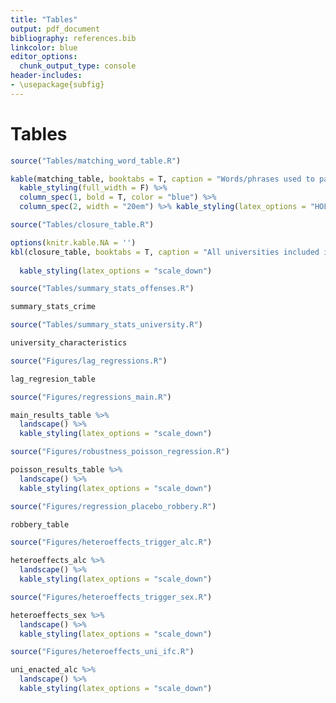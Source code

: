 ```yaml
---
title: "Tables"
output: pdf_document
bibliography: references.bib
linkcolor: blue
editor_options: 
  chunk_output_type: console
header-includes:
- \usepackage{subfig}
---
```



<!-- ```{r setup, include=FALSE} -->
<!-- ## get rid of this entire chunk before knitting -->
<!-- knitr::opts_chunk$set(echo = F, message = F, warning= F) -->
<!-- knitr::opts_knit$set(root.dir = rprojroot::find_rstudio_root_file()) -->
<!-- library(kableExtra) -->
<!-- library(tidyverse) -->
<!-- library(lubridate) -->
<!-- library(modelsummary) -->
<!-- theme_set(theme_minimal()) -->
<!-- ``` -->



# Tables


```r
source("Tables/matching_word_table.R")
```

```r
kable(matching_table, booktabs = T, caption = "Words/phrases used to pattern match on outcomes of interest.") %>%
  kable_styling(full_width = F) %>%
  column_spec(1, bold = T, color = "blue") %>%
  column_spec(2, width = "20em") %>% kable_styling(latex_options = "HOLD_position")
```

\begin{landscape}
```r
kable(top_categories, booktabs = T, caption = "The top 30 most frequent reported incidents after pattern matching into each category. Numbers in parenthesis denote the frequency of offense in the data.") %>%
  kable_styling(latex_options = "scale_down")
```
\end{landscape}

```r
source("Tables/closure_table.R")
```

```r
options(knitr.kable.NA = '')
kbl(closure_table, booktabs = T, caption = "All universities included in the sample and their respective moratorium dates.", col.names = c("University", "Moratorium 1 Start", "Moratorium 1 End",
                                                                                                                                           "Moratorium 2 Start", "Moratorium 2 End")) %>%
  kable_styling(latex_options = "scale_down")


```

```r
source("Tables/summary_stats_offenses.R")
```

```r
summary_stats_crime
```

```r
source("Tables/summary_stats_university.R")
```

```r
university_characteristics
```

```r
source("Figures/lag_regressions.R")
```

```r
lag_regresion_table 
```





```r
source("Figures/regressions_main.R")
```

```r
main_results_table %>%
  landscape() %>%
  kable_styling(latex_options = "scale_down")
```

```r
source("Figures/robustness_poisson_regression.R")
```


```r
poisson_results_table %>%
  landscape() %>%
  kable_styling(latex_options = "scale_down")
```


```r
source("Figures/regression_placebo_robbery.R")
```

```r
robbery_table
```






```r
source("Figures/heteroeffects_trigger_alc.R")
```


```r
heteroeffects_alc %>%
  landscape() %>%
  kable_styling(latex_options = "scale_down")
```


```r
source("Figures/heteroeffects_trigger_sex.R")
```


```r
heteroeffects_sex %>%
  landscape() %>%
  kable_styling(latex_options = "scale_down")
```



```r
source("Figures/heteroeffects_uni_ifc.R")
```

```r
uni_enacted_alc %>%
  landscape() %>%
  kable_styling(latex_options = "scale_down")
```





